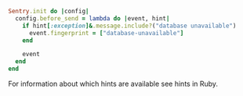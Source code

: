 ```ruby
Sentry.init do |config|
  config.before_send = lambda do |event, hint|
    if hint[:exception]&.message.include?("database unavailable")
      event.fingerprint = ["database-unavailable"]
    end

    event
  end
end
```

For information about which hints are available see <PlatformLink to="/configuration/filtering/#using-hints">hints in Ruby</PlatformLink>.
